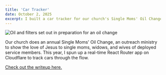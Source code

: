 ---
title: 'Car Tracker'
date: October 2, 2025
excerpt: I built a car tracker for our church's Single Moms' Oil Change ministry.
---

![Oil and filters set out in preparation for an oil change](/assets/images/oil-change.jpg)

Our church does an annual Single Moms' Oil Change, an outreach ministry to show the love of Jesus to single moms, widows, and wives of deployed service members. This year, I spun up a real-time React Router app on Cloudflare to track cars through the flow.

[Check out the writeup here.](/portfolio/car-tracker)
